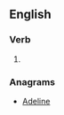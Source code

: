 ==English==

===Verb===
{{head|en|verb form}}

# {{en-past of|alien}}

===Anagrams===
* [[Adeline#English|Adeline]]